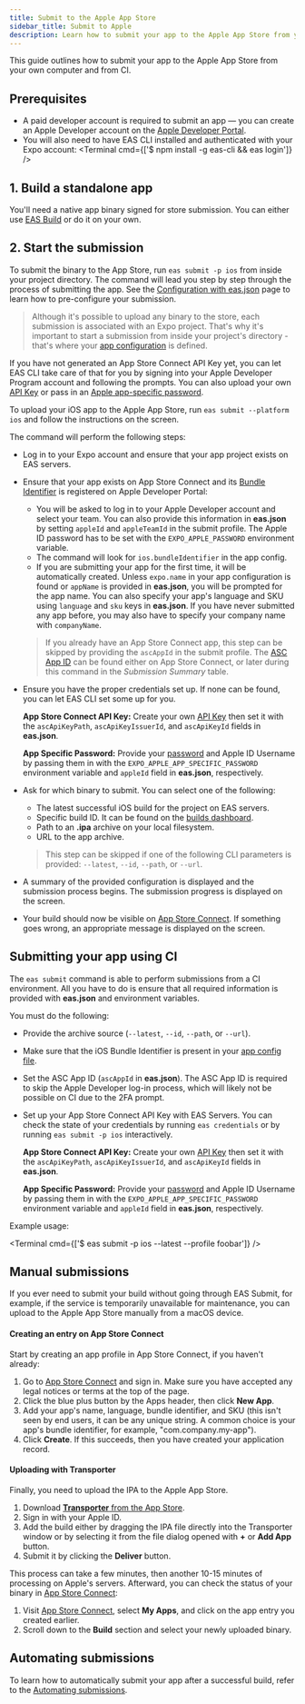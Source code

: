 ```yaml
---
title: Submit to the Apple App Store
sidebar_title: Submit to Apple
description: Learn how to submit your app to the Apple App Store from your computer and CI.
---
```



This guide outlines how to submit your app to the Apple App Store from your own computer and from CI.

## Prerequisites

- A paid developer account is required to submit an app &mdash; you can create an Apple Developer account on the [Apple Developer Portal](https://developer.apple.com/account/).
- You will also need to have EAS CLI installed and authenticated with your Expo account:
  <Terminal cmd={['$ npm install -g eas-cli && eas login']} />

## 1. Build a standalone app

You'll need a native app binary signed for store submission. You can either use [EAS Build](/build/introduction.mdx) or do it on your own.

## 2. Start the submission

To submit the binary to the App Store, run `eas submit -p ios` from inside your project directory. The command will lead you step by step through the process of submitting the app. See the [Configuration with eas.json](./eas-json.mdx) page to learn how to pre-configure your submission.

> Although it's possible to upload any binary to the store, each submission is associated with an Expo project. That's why it's important to start a submission from inside your project's directory - that's where your [app configuration](../workflow/configuration.mdx) is defined.

If you have not generated an App Store Connect API Key yet, you can let EAS CLI take care of that for you by signing into your Apple Developer Program account and following the prompts. You can also upload your own [API Key](https://expo.fyi/creating-asc-api-key) or pass in an [Apple app-specific password](https://expo.fyi/apple-app-specific-password).

To upload your iOS app to the Apple App Store, run `eas submit --platform ios` and follow the instructions on the screen.

The command will perform the following steps:

- Log in to your Expo account and ensure that your app project exists on EAS servers.
- Ensure that your app exists on App Store Connect and its [Bundle Identifier](https://expo.fyi/bundle-identifier) is registered on Apple Developer Portal:

  - You will be asked to log in to your Apple Developer account and select your team. You can also provide this information in **eas.json** by setting `appleId` and `appleTeamId` in the submit profile. The Apple ID password has to be set with the `EXPO_APPLE_PASSWORD` environment variable.
  - The command will look for `ios.bundleIdentifier` in the app config.
  - If you are submitting your app for the first time, it will be automatically created.
    Unless `expo.name` in your app configuration is found or `appName` is provided in **eas.json**, you will be prompted for the app name.
    You can also specify your app's language and SKU using `language` and `sku` keys in **eas.json**. If you have never submitted any app before, you may also have to specify your company name with `companyName`.

  > If you already have an App Store Connect app, this step can be skipped by providing the `ascAppId` in the submit profile. The [ASC App ID](https://expo.fyi/asc-app-id) can be found either on App Store Connect, or later during this command in the _Submission Summary_ table.

- Ensure you have the proper credentials set up. If none can be found, you can let EAS CLI set some up for you.

  <Collapsible summary="Do you want to use your own credentials?">

  **App Store Connect API Key:** Create your own [API Key](https://expo.fyi/creating-asc-api-key) then set it with the `ascApiKeyPath`, `ascApiKeyIssuerId`, and `ascApiKeyId` fields in **eas.json**.

  **App Specific Password:** Provide your [password](https://expo.fyi/apple-app-specific-password) and Apple ID Username by passing them in with the `EXPO_APPLE_APP_SPECIFIC_PASSWORD` environment variable and `appleId` field in **eas.json**, respectively.

  </Collapsible>

- Ask for which binary to submit. You can select one of the following:

  - The latest successful iOS build for the project on EAS servers.
  - Specific build ID. It can be found on the [builds dashboard](https://expo.dev/builds).
  - Path to an **.ipa** archive on your local filesystem.
  - URL to the app archive.

  > This step can be skipped if one of the following CLI parameters is provided: `--latest`, `--id`, `--path`, or `--url`.

- A summary of the provided configuration is displayed and the submission process begins. The submission progress is displayed on the screen.
- Your build should now be visible on [App Store Connect](https://appstoreconnect.apple.com). If something goes wrong, an appropriate message is displayed on the screen.

## Submitting your app using CI

The `eas submit` command is able to perform submissions from a CI environment. All you have to do is ensure that all required information is provided with **eas.json** and environment variables.

You must do the following:

- Provide the archive source (`--latest`, `--id`, `--path`, or `--url`).
- Make sure that the iOS Bundle Identifier is present in your [app config file](/workflow/configuration.mdx).
- Set the ASC App ID (`ascAppId` in **eas.json**). The ASC App ID is required to skip the Apple Developer log-in process, which will likely not be possible on CI due to the 2FA prompt.
- Set up your App Store Connect API Key with EAS Servers. You can check the state of your credentials by running `eas credentials` or by running `eas submit -p ios` interactively.

  <Collapsible summary="Do you want to use your own credentials?">

  **App Store Connect API Key:** Create your own [API Key](https://expo.fyi/creating-asc-api-key) then set it with the `ascApiKeyPath`, `ascApiKeyIssuerId`, and `ascApiKeyId` fields in **eas.json**.

  **App Specific Password:** Provide your [password](https://expo.fyi/apple-app-specific-password) and Apple ID Username by passing them in with the `EXPO_APPLE_APP_SPECIFIC_PASSWORD` environment variable and `appleId` field in **eas.json**, respectively.

  </Collapsible>

Example usage:

<Terminal cmd={['$ eas submit -p ios --latest --profile foobar']} />

## Manual submissions

If you ever need to submit your build without going through EAS Submit, for example, if the service is temporarily unavailable for maintenance, you can upload to the Apple App Store manually from a macOS device.

<Collapsible summary="How to upload to the Apple App Store manually from a macOS device">

#### Creating an entry on App Store Connect

Start by creating an app profile in App Store Connect, if you haven't already:

1. Go to [App Store Connect][asc] and sign in. Make sure you have accepted any legal notices or terms at the top of the page.
2. Click the blue plus button by the Apps header, then click **New App**.
3. Add your app's name, language, bundle identifier, and SKU (this isn't seen by end users, it can be any unique string. A common choice is your app's bundle identifier, for example, "com.company.my-app").
4. Click **Create**. If this succeeds, then you have created your application record.

#### Uploading with Transporter

Finally, you need to upload the IPA to the Apple App Store.

1. Download [**Transporter** from the App Store](https://apps.apple.com/app/transporter/id1450874784).
2. Sign in with your Apple ID.
3. Add the build either by dragging the IPA file directly into the Transporter window or by selecting it from the file dialog opened with **+** or **Add App** button.
4. Submit it by clicking the **Deliver** button.

This process can take a few minutes, then another 10-15 minutes of processing on Apple's servers. Afterward, you can check the status of your binary in [App Store Connect][asc]:

1. Visit [App Store Connect][asc], select **My Apps**, and click on the app entry you created earlier.
2. Scroll down to the **Build** section and select your newly uploaded binary.

</Collapsible>

## Automating submissions

To learn how to automatically submit your app after a successful build, refer to the [Automating submissions](/build/automate-submissions).

[asc]: https://appstoreconnect.apple.com/apps
